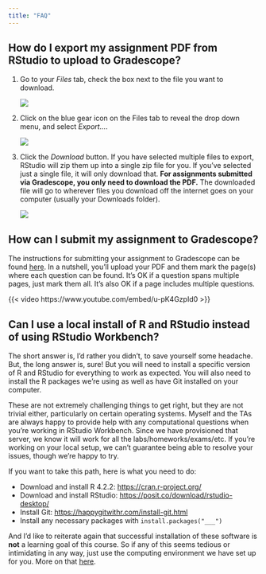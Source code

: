 ```yaml
---
title: "FAQ"
---
```


## How do I export my assignment PDF from RStudio to upload to Gradescope?

1. Go to your *Files* tab, check the box next to the file you want to download.

    ![](images/export-from-rstudio/select-file.png){fig-alt="An image of the RStudio IDE showing the Files panel in the bottom-right corner and the assignment's rendered PDF file checked."}

1. Click on the blue gear icon on the Files tab to reveal the drop down menu, and select *Export...*.

    ![](images/export-from-rstudio/more-export.png){fig-alt="An image of the RStudio IDE demonstrating how to select the blue gear icon, also known as the More button, and then select Export to download files."}

1. Click the *Download* button. If you have selected multiple files to export, RStudio will zip them up into a single zip file for you. If you've selected just a single file, it will only download that. **For assignments submitted via Gradescope, you only need to download the PDF.** The downloaded file will go to wherever files you download off the internet goes on your computer (usually your Downloads folder).

    ![](images/export-from-rstudio/download.png){fig-alt="An image of the RStudio IDE showing download button that needs to be clicked to download the specified file."}
    
## How can I submit my assignment to Gradescope?

The instructions for submitting your assignment to Gradescope can be found [here](https://help.gradescope.com/article/ccbpppziu9-student-submit-work#submitting_a_pdf). In a nutshell, you'll upload your PDF and them mark the page(s) where each question can be found. It's OK if a question spans multiple pages, just mark them all. It's also OK if a page includes multiple questions.

{{< video https://www.youtube.com/embed/u-pK4GzpId0 >}}

## Can I use a local install of R and RStudio instead of using RStudio Workbench?

The short answer is, I'd rather you didn't, to save yourself some headache. But, the long answer is, sure! But you will need to install a specific version of R and RStudio for everything to work as expected. You will also need to install the R packages we're using as well as have Git installed on your computer.

These are not extremely challenging things to get right, but they are not trivial either, particularly on certain operating systems. Myself and the TAs are always happy to provide help with any computational questions when you're working in RStudio Workbench. Since we have provisioned that server, we know it will work for all the labs/homeworks/exams/etc. If you're working on your local setup, we can't guarantee being able to resolve your issues, though we're happy to try.

If you want to take this path, here is what you need to do:

-   Download and install R 4.2.2: <https://cran.r-project.org/>
-   Download and install RStudio: <https://posit.co/download/rstudio-desktop/>
-   Install Git: <https://happygitwithr.com/install-git.html>
-   Install any necessary packages with `install.packages("___")`

And I'd like to reiterate again that successful installation of these software is **not** a learning goal of this course. So if any of this seems tedious or intimidating in any way, just use the computing environment we have set up for you. More on that [here](/computing-access.qmd).
